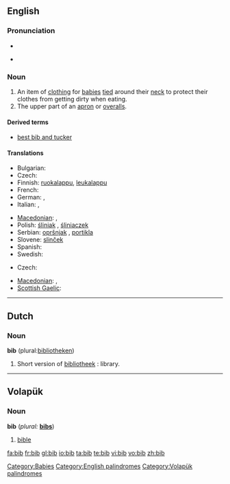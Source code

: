 ==English==

===Pronunciation===
* {{audio|en-us-bib.ogg|Audio (US)}}

* {{rhymes|ɪb}}

===Noun===
{{en-noun}}

# An item of [[clothing]] for [[baby|babies]] [[tie]]d around their [[neck]] to protect their clothes from getting dirty when eating.
# The upper part of an [[apron]] or [[overalls]].

====Derived terms====
* [[best bib and tucker]]

====Translations====
{{trans-top|item of clothing for babies}}
* Bulgarian: {{t|bg|лигавче|sc=Cyrl}}
* Czech: {{t-|cs|bryndák|m}}
* Finnish: [[ruokalappu]], [[leukalappu]]
* French: {{t+|fr|bavoir|m}}
* German: {{t+|de|Lätzchen|n}}, {{t+|de|Latz|m}}
* Italian: {{t-|it|bavaglino|m}}, {{t-|it|bavaglio|m}}
{{trans-mid}}
* [[Macedonian]]: {{t|mk|лигавче|n|tr=lígavče|sc=Cyrl|xs=Macedonian}},  {{t|mk|портикла|f|tr=pórtikla|sc=Cyrl|xs=Macedonian}}
* Polish: [[śliniak]] {{m}}, [[śliniaczek]] {{m}}
* Serbian: [[opršnjak]] {{m}}, [[portikla]] {{f}}
* Slovene: [[slinček]] {{m}}
* Spanish: {{t+|es|babero|m}}
* Swedish: {{t-|sv|haklapp|c}}
{{trans-bottom}}

{{trans-top|upper part of an apron or overalls}}
* Czech: {{t-|cs|lacl|m}}
{{trans-mid}}
* [[Macedonian]]: {{t|mk|лигавче|n|tr=lígavče|sc=Cyrl|xs=Macedonian}},  {{t|mk|портикла|f|tr=pórtikla|sc=Cyrl|xs=Macedonian}}
* [[Scottish Gaelic]]: {{t-|gd|biob|m|xs=Scottish Gaelic}}
{{trans-bottom}}

[[Category:Babies]]
[[Category:English palindromes]]

----

==Dutch==

===Noun===
'''bib''' (plural:[[bibliotheken]])

# Short version of [[bibliotheek]] : library.

----

==Volapük==

===Noun===
'''bib'''  (''plural:'' '''[[bibs]]''')

# [[bible]]

[[Category:Volapük palindromes]]

[[fa:bib]]
[[fr:bib]]
[[gl:bib]]
[[io:bib]]
[[ta:bib]]
[[te:bib]]
[[vi:bib]]
[[vo:bib]]
[[zh:bib]]